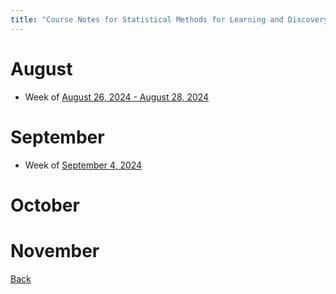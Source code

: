 ```yaml
---
title: "Course Notes for Statistical Methods for Learning and Discovery"
---
```


# August 

* Week of [August 26, 2024 - August 28, 2024](august/aug_26.qmd)

# September

* Week of [September 4, 2024](september/sep_4.qmd)

# October

# November 


[Back](../index.qmd)